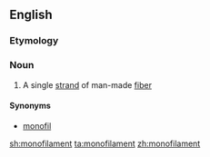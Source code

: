 ==English==

===Etymology===
{{prefix|mono|filament|lang=en}}

===Noun===
{{en-noun}}

# {{context|textiles|lang=en}} A single [[strand]] of man-made [[fiber]]

====Synonyms====
*[[monofil]]

[[sh:monofilament]]
[[ta:monofilament]]
[[zh:monofilament]]